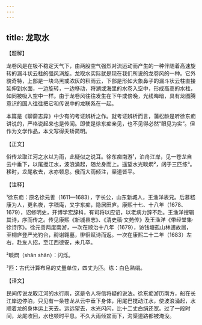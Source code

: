 ```yaml
---
---
---
```

title: 龙取水
---




【题解】


龙卷风是在极不稳定天气下，由两股空气强烈对流运动而产生的一种伴随着高速旋转的漏斗状云柱的强风涡旋。龙取水实际就是现在我们所说的龙卷风的一种。它外貌奇特，上部是一块乌黑或浓灰的积雨云，下部是形如大象鼻子的漏斗状云柱直接延伸到水面，一边旋转，一边移动，将湖或海里的水卷入空中，形成高高的水柱，如同被吸入空中一样。由于龙卷风往往发生在下午或傍晚，光线晦暗，具有龙图腾意识的国人往往把它和传说中的龙联系在一起。

本篇是《聊斋志异》中少有的考证辨析之作。就考证辨析而言，蒲松龄是听徐东痴讲说的，严格说起来也是传闻。即使是徐东痴亲见，也不见得必然“眼见为实”。但作为文学作品，本文写得夭矫简明。

【正文】

俗传龙取江河之水以为雨，此疑似之说耳。徐东痴南游¹，泊舟江岸，见一苍龙自云中垂下，以尾搅江水，波浪涌起，随龙身而上。遥望水光睒熌²，阔于三匹练³。移时，龙尾收去，水亦顿息。俄而大雨倾注，渠道皆平。





【注释】


¹徐东痴：原名徐元善（1611—1683），字长公，山东新城人，王渔洋表兄。后慕嵇康为人，更名夜，字嵇庵，又字东痴，隐居田庐。康熙十七、十八年（1678、1679），诏修明史，开博学宏辞科，有司将以应诏，以老病力辞不赴。王渔洋搜辑其诗，序而传之。传见康熙《新城县志》、《清史稿·文苑传》及王渔洋《带经堂集·徐诗序》。徐元善两度南游，一次在顺治十八年（1679），访钱塘孤山林逋故居，至桐庐登严光钓台，酹谢翱墓，徘徊赋诗而返。一次在康熙二十二年（1683）左右，赴友人招，至江西德安，未几卒。

²睒熌（shǎn shǎn）：闪烁。

³匹：古代计算布帛的丈量单位，四丈为匹。练：白色熟绢。





【译文】


民间传说龙取江河的水行雨，这是令人将信将疑的说法。徐东痴游历南方，船在长江岸边停泊，只见有一条苍龙从云中垂下身体，用尾巴搅动江水，使波浪涌起，水顺着龙的身体运上天去。远远望去，水光闪闪，比十二丈白绢还宽。过了一段时间，龙尾收回，水也顿时平息。不久大雨倾盆而下，沟渠道路都被淹没。